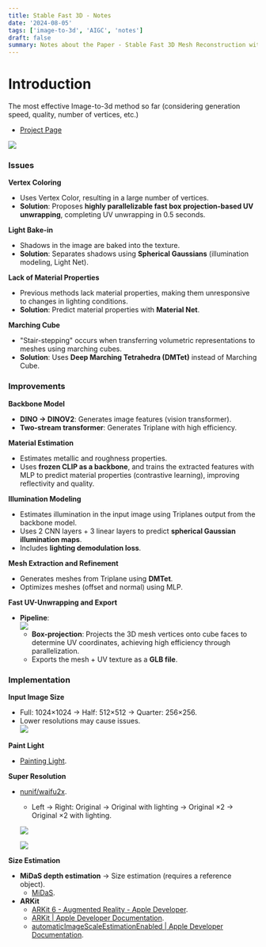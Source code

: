 ```yaml
---
title: Stable Fast 3D - Notes
date: '2024-08-05'
tags: ['image-to-3d', 'AIGC', 'notes']
draft: false
summary: Notes about the Paper - Stable Fast 3D Mesh Reconstruction with UV-unwrapping and Illumination Disentanglement
---
```


# Introduction

The most effective Image-to-3d method so far (considering generation speed, quality, number of vertices, etc.)

- [Project Page](https://stable-fast-3d.github.io/)

![](/static/images/notes/image-to-3d/stable-fast-3d-1.png)

### Issues

**Vertex Coloring**

- Uses Vertex Color, resulting in a large number of vertices.
- **Solution**: Proposes **highly parallelizable fast box projection-based UV unwrapping**, completing UV unwrapping in 0.5 seconds.

**Light Bake-in**

- Shadows in the image are baked into the texture.
- **Solution**: Separates shadows using **Spherical Gaussians** (illumination modeling, Light Net).

**Lack of Material Properties**

- Previous methods lack material properties, making them unresponsive to changes in lighting conditions.
- **Solution**: Predict material properties with **Material Net**.

**Marching Cube**

- "Stair-stepping" occurs when transferring volumetric representations to meshes using marching cubes.
- **Solution**: Uses **Deep Marching Tetrahedra (DMTet)** instead of Marching Cube.

### Improvements

**Backbone Model**

- **DINO → DINOV2**: Generates image features (vision transformer).
- **Two-stream transformer**: Generates Triplane with high efficiency.

**Material Estimation**

- Estimates metallic and roughness properties.
- Uses **frozen CLIP as a backbone**, and trains the extracted features with MLP to predict material properties (contrastive learning), improving reflectivity and quality.

**Illumination Modeling**

- Estimates illumination in the input image using Triplanes output from the backbone model.
- Uses 2 CNN layers + 3 linear layers to predict **spherical Gaussian illumination maps**.
- Includes **lighting demodulation loss**.

**Mesh Extraction and Refinement**

- Generates meshes from Triplane using **DMTet**.
- Optimizes meshes (offset and normal) using MLP.

**Fast UV-Unwrapping and Export**

- **Pipeline**:  
  ![](/static/images/notes/image-to-3d/stable-fast-3d-2.png)
  - **Box-projection**: Projects the 3D mesh vertices onto cube faces to determine UV coordinates, achieving high efficiency through parallelization.
  - Exports the mesh + UV texture as a **GLB file**.

### Implementation

**Input Image Size**

- Full: 1024×1024 → Half: 512×512 → Quarter: 256×256.
- Lower resolutions may cause issues.  
  ![](/static/images/notes/image-to-3d/stable-fast-3d-3.png)

**Paint Light**

- [Painting Light](https://github.com/lllyasviel/PaintingLight).

**Super Resolution**

- [nunif/waifu2x](https://github.com/nagadomi/nunif/tree/master/waifu2x).

  - Left → Right: Original → Original with lighting → Original ×2 → Original ×2 with lighting.

  ![](/static/images/notes/image-to-3d/stable-fast-3d-4.png)

  ![](/static/images/notes/image-to-3d/stable-fast-3d-5.png)

**Size Estimation**

- **MiDaS depth estimation** → Size estimation (requires a reference object).
  - [MiDaS](https://github.com/isl-org/MiDaS).
- **ARKit**
  - [ARKit 6 - Augmented Reality - Apple Developer](https://developer.apple.com/augmented-reality/).
  - [ARKit | Apple Developer Documentation](https://developer.apple.com/documentation/arkit).
  - [automaticImageScaleEstimationEnabled | Apple Developer Documentation](https://developer.apple.com/documentation/arkit/automaticimagescaleestimationenabled).
